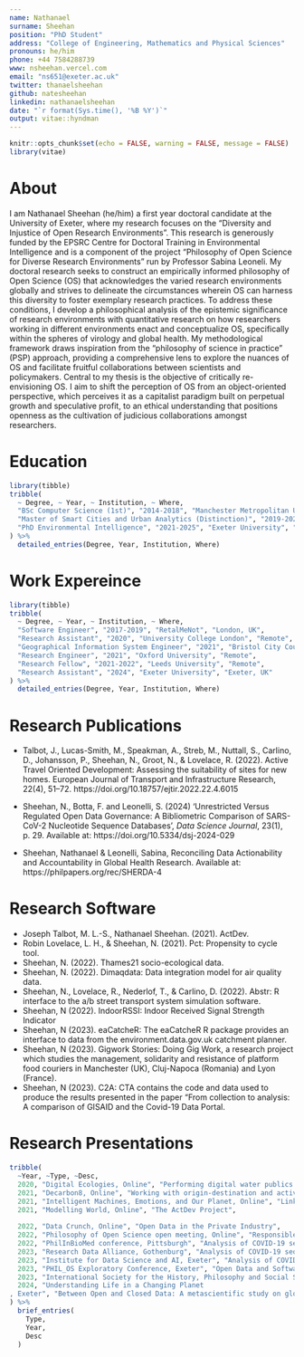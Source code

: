 ---
name: Nathanael
surname: Sheehan
position: "PhD Student"
address: "College of Engineering, Mathematics and Physical Sciences"
pronouns: he/him
phone: +44 7584288739
www: nsheehan.vercel.com
email: "ns651@exeter.ac.uk"
twitter: thanaelsheehan
github: natesheehan
linkedin: nathanaelsheehan
date: "`r format(Sys.time(), '%B %Y')`"
output: vitae::hyndman
---
  
```{r setup, include=FALSE}
knitr::opts_chunk$set(echo = FALSE, warning = FALSE, message = FALSE)
library(vitae)
```

# About
I am Nathanael Sheehan (he/him) a first year doctoral candidate at the University of Exeter, where my research focuses on the "Diversity and Injustice of Open Research Environments". This research is generously funded by the EPSRC Centre for Doctoral Training in Environmental Intelligence and is a component of the project "Philosophy of Open Science for Diverse Research Environments" run by Professor Sabina Leoneli. My doctoral research seeks to construct an empirically informed philosophy of Open Science (OS) that acknowledges the varied research environments globally and strives to delineate the circumstances wherein OS can harness this diversity to foster exemplary research practices. To address these conditions, I develop a philosophical analysis of the epistemic significance of research environments with quantitative research on how researchers working in different environments enact and conceptualize OS, specifically within the spheres of virology and global health. My methodological framework draws inspiration from the "philosophy of science in practice" (PSP) approach, providing a comprehensive lens to explore the nuances of OS and facilitate fruitful collaborations between scientists and policymakers. Central to my thesis is the objective of critically re-envisioning OS. I aim to shift the perception of OS from an object-oriented perspective, which perceives it as a capitalist paradigm built on perpetual growth and speculative profit, to an ethical understanding that positions openness as the cultivation of judicious collaborations amongst researchers.



# Education

```{r}
library(tibble)
tribble(
  ~ Degree, ~ Year, ~ Institution, ~ Where,
  "BSc Computer Science (1st)", "2014-2018", "Manchester Metropolitan University", "Manchester, UK",
  "Master of Smart Cities and Urban Analytics (Distinction)", "2019-2020", "University College London", "London, UK",
  "PhD Environmental Intelligence", "2021-2025", "Exeter University", "Exeter, UK"
) %>% 
  detailed_entries(Degree, Year, Institution, Where)
```

# Work Expereince

```{r}
library(tibble)
tribble(
  ~ Degree, ~ Year, ~ Institution, ~ Where,
  "Software Engineer", "2017-2019", "RetalMeNot", "London, UK",
  "Research Assistant", "2020", "University College London", "Remote",
  "Geographical Information System Engineer", "2021", "Bristol City Council", "Remote",
  "Research Engineer", "2021", "Oxford University", "Remote",
  "Research Fellow", "2021-2022", "Leeds University", "Remote",
  "Research Assistant", "2024", "Exeter University", "Exeter, UK"
) %>% 
  detailed_entries(Degree, Year, Institution, Where)
```


# Research Publications

- Talbot, J., Lucas-Smith, M., Speakman, A., Streb, M., Nuttall, S., Carlino, D., Johansson, P., Sheehan, N., Groot, N., & Lovelace, R. (2022). Active Travel Oriented Development: Assessing the suitability of sites for new homes. European Journal of Transport and Infrastructure Research, 22(4), 51–72. https://doi.org/10.18757/ejtir.2022.22.4.6015

- Sheehan, N., Botta, F. and Leonelli, S. (2024) ‘Unrestricted Versus Regulated Open Data Governance: A Bibliometric Comparison of SARS-CoV-2 Nucleotide Sequence Databases’, <i>Data Science Journal</i>, 23(1), p. 29. Available at: https://doi.org/10.5334/dsj-2024-029

- Sheehan, Nathanael & Leonelli, Sabina, Reconciling Data Actionability and Accountability in Global Health Research. Available at: https://philpapers.org/rec/SHERDA-4


# Research Software

- Joseph Talbot, M. L.-S., Nathanael Sheehan. (2021). ActDev.
- Robin Lovelace, L. H., & Sheehan, N. (2021). Pct: Propensity to cycle tool.
- Sheehan, N. (2022). Thames21 socio-ecological data.
- Sheehan, N. (2022). Dimaqdata: Data integration model for air quality data.
- Sheehan, N., Lovelace, R., Nederlof, T., & Carlino, D. (2022). Abstr: R interface to the a/b street transport system simulation software.
- Sheehan, N (2022). IndoorRSSI: Indoor Received Signal Strength Indicator
- Sheehan, N (2023). eaCatcheR: The eaCatcheR R package provides an interface to data from the environment.data.gov.uk catchment planner.
- Sheehan, N (2023). Gigwork Stories: Doing Gig Work, a research project which studies the management, solidarity and resistance of platform food couriers in Manchester (UK), Cluj-Napoca (Romania) and Lyon (France).
- Sheehan, N (2023). C2A: CTA contains the code and data used to produce the results presented in the paper "From collection to analysis: A comparison of GISAID and the Covid-19 Data Portal.


# Research Presentations

```{r}
tribble(
  ~Year, ~Type, ~Desc,
  2020, "Digital Ecologies, Online", "Performing digital water publics: a computational approach",
  2021, "Decarbon8, Online", "Working with origin-destination and activity data to model decarbonisation",
  2021, "Intelligent Machines, Emotions, and Our Planet, Online", "Linking Sentiment with River Health in the Thames Basin",
  2021, "Modelling World, Online", "The ActDev Project",
  
  2022, "Data Crunch, Online", "Open Data in the Private Industry",
  2022, "Philosophy of Open Science open meeting, Online", "Responsible Repositories",
  2022, "PhilInBioMed conference, Pittsburgh", "Analysis of COVID-19 sequencing platforms ",
  2023, "Research Data Alliance, Gothenburg", "Analysis of COVID-19 sequencing platforms ",
  2023, "Institute for Data Science and AI, Exeter", "Analysis of COVID-19 sequencing platforms ",
  2023, "PHIL_OS Exploratory Conference, Exeter", "Open Data and Software in Science",
  2023, "International Society for the History, Philosophy and Social Studies of biology, Toronto", "Covid-19 Genomic Data: Diverse Enough?",
  2024, "Understanding Life in a Changing Planet
, Exeter", "Between Open and Closed Data: A metascientific study on global health data practices",
) %>% 
  brief_entries(
    Type,
    Year, 
    Desc
  )
```

